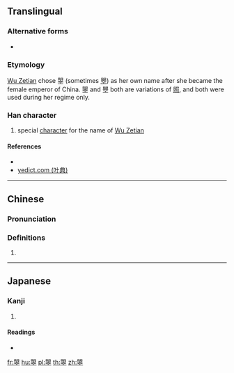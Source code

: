 ==Translingual==

===Alternative forms===
* {{l|mul|瞾}}

===Etymology===
[[w:Wu Zetian|Wu Zetian]] chose 曌 (sometimes [[瞾]]) as her own name after she became the female emperor of China. 曌 and 瞾 both are variations of [[照]], and both were used during her regime only.

===Han character===
{{Han char|rn=72|rad=日|as=12|sn=16|four=67101|canj=ABJCM|ids=⿱明空}}

# special [[character]] for the name of [[w:Wu Zetian|Wu Zetian]]

====References====
* {{Han ref|kx=0500.251|dkj=14186|hdz=21537.010|uh=66CC|ud=26316|bh=E9BC|bd=59836}}
* [http://yedict.com/htm/66/66CC.htm yedict.com (叶典)]

----

==Chinese==
{{zh-forms}}

===Pronunciation===
{{zh-see|照|v}}

===Definitions===
{{zh-hanzi}}

# {{rfdef|lang=zh}}

----

==Japanese==

===Kanji===
{{ja-kanji|grade=|rs=日12}}

# {{alternative form of|照|lang=ja}}

====Readings====
* {{ja-readings|on=[[しょう]] (shō)|kun=[[てえる]] (teeru), [[てえらす]] (teerasu), [[てえれる]] (teereru)}}

[[fr:曌]]
[[hu:曌]]
[[pl:曌]]
[[th:曌]]
[[zh:曌]]